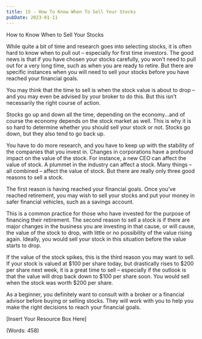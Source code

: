 ```yaml
---
title: 15 - How To Know When To Sell Your Stocks
pubDate: 2023-01-11
---
```


How to Know When to Sell Your Stocks


While quite a bit of time and research goes into selecting stocks, it is often hard to know when to pull out – especially for first time investors. The good news is that if you have chosen your stocks carefully, you won’t need to pull out for a very long time, such as when you are ready to retire. But there are specific instances when you will need to sell your stocks before you have reached your financial goals.

You may think that the time to sell is when the stock value is about to drop – and you may even be advised by your broker to do this. But this isn’t necessarily the right course of action.

Stocks go up and down all the time, depending on the economy…and of course the economy depends on the stock market as well. This is why it is so hard to determine whether you should sell your stock or not. Stocks go down, but they also tend to go back up.

You have to do more research, and you have to keep up with the stability of the companies that you invest in. Changes in corporations have a profound impact on the value of the stock. For instance, a new CEO can affect the value of stock. A plummet in the industry can affect a stock. Many things – all combined – affect the value of stock. But there are really only three good reasons to sell a stock.

The first reason is having reached your financial goals. Once you’ve reached retirement, you may wish to sell your stocks and put your money in safer financial vehicles, such as a savings account.

This is a common practice for those who have invested for the purpose of financing their retirement. The second reason to sell a stock is if there are major changes in the business you are investing in that cause, or will cause, the value of the stock to drop, with little or no possibility of the value rising again. Ideally, you would sell your stock in this situation before the value starts to drop. 

If the value of the stock spikes, this is the third reason you may want to sell. If your stock is valued at $100 per share today, but drastically rises to $200 per share next week, it is a great time to sell – especially if the outlook is that the value will drop back down to $100 per share soon. You would sell when the stock was worth $200 per share.

As a beginner, you definitely want to consult with a broker or a financial advisor before buying or selling stocks. They will work with you to help you make the right decisions to reach your financial goals.

[Insert Your Resource Box Here]

(Words: 458)